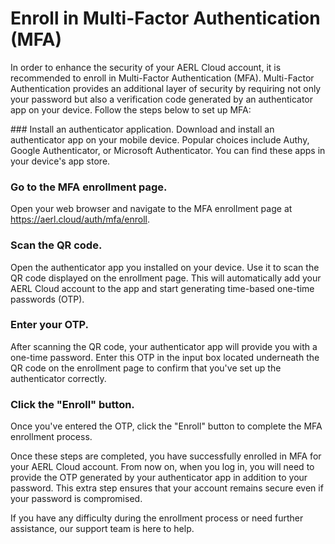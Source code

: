 
# Enroll in Multi-Factor Authentication (MFA)

In order to enhance the security of your AERL Cloud account, it is recommended to enroll in Multi-Factor Authentication (MFA). Multi-Factor Authentication provides an additional layer of security by requiring not only your password but also a verification code generated by an authenticator app on your device. Follow the steps below to set up MFA:

<Steps>
### Install an authenticator application.
Download and install an authenticator app on your mobile device. Popular choices include Authy, Google Authenticator, or Microsoft Authenticator. You can find these apps in your device's app store.

### Go to the MFA enrollment page.
Open your web browser and navigate to the MFA enrollment page at https://aerl.cloud/auth/mfa/enroll.

### Scan the QR code.
Open the authenticator app you installed on your device. Use it to scan the QR code displayed on the enrollment page. This will automatically add your AERL Cloud account to the app and start generating time-based one-time passwords (OTP).

### Enter your OTP.
After scanning the QR code, your authenticator app will provide you with a one-time password. Enter this OTP in the input box located underneath the QR code on the enrollment page to confirm that you've set up the authenticator correctly.

### Click the "Enroll" button.
Once you've entered the OTP, click the "Enroll" button to complete the MFA enrollment process.

</Steps>

Once these steps are completed, you have successfully enrolled in MFA for your AERL Cloud account. From now on, when you log in, you will need to provide the OTP generated by your authenticator app in addition to your password. This extra step ensures that your account remains secure even if your password is compromised.

If you have any difficulty during the enrollment process or need further assistance, our support team is here to help.

